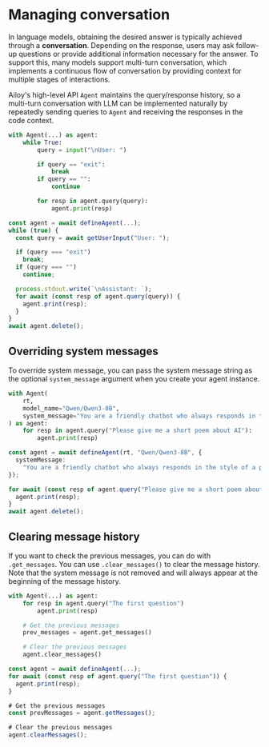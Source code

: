 # Managing conversation

In language models, obtaining the desired answer is typically achieved 
through a **conversation**. Depending on the response, users may ask follow-up 
questions or provide additional information necessary for the answer.
To support this, many models support multi-turn conversation, which
implements a continuous flow of conversation by providing context for multiple
stages of interactions.

Ailoy's high-level API `Agent` maintains the query/response history, so a
multi-turn conversation with LLM can be implemented naturally by repeatedly
sending queries to `Agent` and receiving the responses in the code context.

<CodeTabs>

```python
with Agent(...) as agent:
    while True:
        query = input("\nUser: ")

        if query == "exit":
            break
        if query == "":
            continue

        for resp in agent.query(query):
            agent.print(resp)
```

```typescript
const agent = await defineAgent(...);
while (true) {
  const query = await getUserInput("User: ");

  if (query === "exit")
    break;
  if (query === "")
    continue;

  process.stdout.write(`\nAssistant: `);
  for await (const resp of agent.query(query)) {
    agent.print(resp);
  }
}
await agent.delete();
```

</CodeTabs>

## Overriding system messages

To override system message, you can pass the system message string as the
optional `system_message` argument when you create your agent instance.

<CodeTabs>

```python
with Agent(
    rt,
    model_name="Qwen/Qwen3-8B",
    system_message="You are a friendly chatbot who always responds in the style of a pirate.",
) as agent:
    for resp in agent.query("Please give me a short poem about AI"):
        agent.print(resp)
```

```typescript
const agent = await defineAgent(rt, "Qwen/Qwen3-8B", {
  systemMessage:
    "You are a friendly chatbot who always responds in the style of a pirate.",
});

for await (const resp of agent.query("Please give me a short poem about AI")) {
  agent.print(resp);
}
await agent.delete();
```

</CodeTabs>

## Clearing message history

If you want to check the previous messages, you can do with `.get_messages`.
You can use `.clear_messages()` to clear the message history. Note that the
system message is not removed and will always appear at the beginning of the
message history.

<CodeTabs>

```python
with Agent(...) as agent:
    for resp in agent.query("The first question")
        agent.print(resp)

    # Get the previous messages
    prev_messages = agent.get_messages()

    # Clear the previous messages
    agent.clear_messages()
```

```typescript
const agent = await defineAgent(...);
for await (const resp of agent.query("The first question")) {
  agent.print(resp);
}

# Get the previous messages
const prevMessages = agent.getMessages();

# Clear the previous messages
agent.clearMessages();
```

</CodeTabs>
